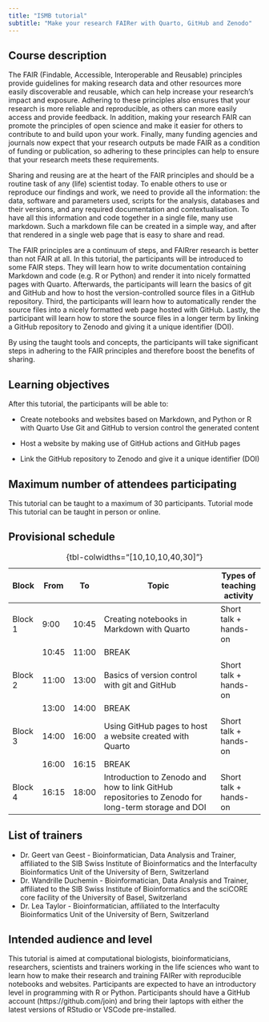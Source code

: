 ```yaml
---
title: "ISMB tutorial"
subtitle: "Make your research FAIRer with Quarto, GitHub and Zenodo"
---
```


## Course description

The FAIR (Findable, Accessible, Interoperable and Reusable) principles provide guidelines for making research data and other resources more easily discoverable and reusable, which can help increase your research's impact and exposure. Adhering to these principles also ensures that your research is more reliable and reproducible, as others can more easily access and provide feedback. In addition, making your research FAIR can promote the principles of open science and make it easier for others to contribute to and build upon your work. Finally, many funding agencies and journals now expect that your research outputs be made FAIR as a condition of funding or publication, so adhering to these principles can help to ensure that your research meets these requirements.

Sharing and reusing are at the heart of the FAIR principles and should be a routine task of any (life) scientist today. To enable others to use or reproduce our findings and work, we need to provide all the information: the data, software and parameters used, scripts for the analysis, databases and their versions, and any required documentation and contextualisation. To have all this information and code together in a single file, many use markdown. Such a markdown file can be created in a simple way, and after that rendered in a single web page that is easy to share and read.

The FAIR principles are a continuum of steps, and FAIRrer research is better than not FAIR at all. In this tutorial, the participants will be introduced to some FAIR steps. They will learn how to write documentation containing Markdown and code (e.g. R or Python) and render it into nicely formatted pages with Quarto. Afterwards, the participants will learn the basics of git and GitHub and how to host the version-controlled source files in a GitHub repository. Third, the participants will learn how to automatically render the source files into a nicely formatted web page hosted with GitHub. Lastly, the participant will learn how to store the source files in a longer term by linking a GitHub repository to Zenodo and giving it a unique identifier (DOI).

By using the taught tools and concepts, the participants will take significant steps in adhering to the FAIR principles and therefore boost the benefits of sharing.

## Learning objectives

After this tutorial, the participants will be able to:

-   Create notebooks and websites based on Markdown, and Python or R with Quarto Use Git and GitHub to version control the generated content

-   Host a website by making use of GitHub actions and GitHub pages

-   Link the GitHub repository to Zenodo and give it a unique identifier (DOI)

## Maximum number of attendees participating 

This tutorial can be taught to a maximum of 30 participants. Tutorial mode This tutorial can be taught in person or online. 

## Provisional schedule

| Block   	| From  	| To    	| Topic                                                                                              	| Types of teaching activity 	|
|---------	|-------	|-------	|----------------------------------------------------------------------------------------------------	|----------------------------	|
| Block 1 	| 9:00  	| 10:45 	| Creating notebooks in Markdown with Quarto                                                         	| Short talk + hands-on      	|
|         	| 10:45 	| 11:00 	| BREAK                                                                                              	|                            	|
| Block 2 	| 11:00 	| 13:00 	| Basics of version control with git and GitHub                                                      	| Short talk + hands-on      	|
|         	| 13:00 	| 14:00 	| BREAK                                                                                              	|                            	|
| Block 3 	| 14:00 	| 16:00 	| Using GitHub pages to host a website created with Quarto                                           	| Short talk + hands-on      	|
|         	| 16:00 	| 16:15 	| BREAK                                                                                              	|                            	|
| Block 4 	| 16:15 	| 18:00 	| Introduction to Zenodo and how to link GitHub repositories to Zenodo for long-term storage and DOI 	| Short talk + hands-on      	|

: {tbl-colwidths="\[10,10,10,40,30\]"}

## List of trainers 

- Dr. Geert van Geest - Bioinformatician, Data Analysis and Trainer, affiliated to the SIB Swiss Institute of Bioinformatics and the Interfaculty Bioinformatics Unit of the University of Bern, Switzerland
- Dr. Wandrille Duchemin - Bioinformatician, Data Analysis and Trainer, affiliated to the SIB Swiss Institute of Bioinformatics and the sciCORE core facility of the University of Basel, Switzerland
- Dr. Lea Taylor - Bioinformatician, affiliated to the Interfaculty Bioinformatics Unit of the University of Bern, Switzerland 

## Intended audience and level

This tutorial is aimed at computational biologists, bioinformaticians, researchers, scientists and trainers working in the life sciences who want to learn how to make their research and training FAIRer with reproducible notebooks and websites. Participants are expected to have an introductory level in programming with R or Python. Participants should have a GitHub account (https://github.com/join) and bring their laptops with either the latest versions of RStudio or VSCode pre-installed.
